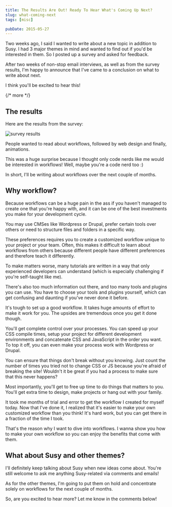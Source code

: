 ```yaml
---
title: The Results Are Out! Ready To Hear What's Coming Up Next?
slug: what-coming-next
tags: [misc]

pubDate: 2015-05-27
---
```


Two weeks ago, I said I wanted to write about a new topic in addition to Susy. I had 3 major themes in mind and wanted to find out if you'd be interested in them. So I posted up a survey and asked for feedback.

After two weeks of non-stop email interviews, as well as from the survey results, I'm happy to announce that I've came to a conclusion on what to write about next.

I think you'll be excited to hear this!

{/* more */}

## The results

Here are the results from the survey:

<Image src='/images/2015/05/surveyresults.png' alt='survey results' />

People wanted to read about workflows, followed by web design and finally, animations.

This was a huge surprise because I thought only code nerds like me would be interested in workflows! Well, maybe you're a code nerd too :)

In short, I'll be writing about workflows over the next couple of months.

## Why workflow?

Because workflows can be a huge pain in the ass if you haven't managed to create one that you're happy with, and it can be one of the best investments you make for your development cycle.

You may use CMSes like Wordpress or Drupal, prefer certain tools over others or need to structure files and folders in a specific way.

These preferences requires you to create a customized workflow unique to your project or your team. Often, this makes it difficult to learn about workflows from others because different people have different preferences and therefore teach it differently.

To make matters worse, many tutorials are written in a way that only experienced developers can understand (which is especially challenging if you're self-taught like me).

There's also too much information out there, and too many tools and plugins you can use. You have to choose your tools and plugins yourself, which can get confusing and daunting if you've never done it before.

It's tough to set up a good workflow. It takes huge amounts of effort to make it work for you. The upsides are tremendous once you get it done though.

You'll get complete control over your processes.
You can speed up your CSS compile times, setup your project for different development environments and concatenate CSS and JavaScript in the order you want. To top it off, you can even make your process work with Wordpress or Drupal.

You can ensure that things don't break without you knowing. Just count the number of times you tried not to change CSS or JS because you're afraid of breaking the site! Wouldn't it be great if you had a process to make sure that this never happens?

Most importantly, you'll get to free up time to do things that matters to you. You'll get extra time to design, make projects or hang out with your family.

It took me months of trial and error to get the workflow I created for myself today. Now that I've done it, I realized that it's easier to make your own customized workflow than you think! It's hard work, but you can get there in a fraction of the time I took.

That's the reason why I want to dive into workflows. I wanna show you how to make your own workflow so you can enjoy the benefits that come with them.

## What about Susy and other themes?

I'll definitely keep talking about Susy when new ideas come about. You're still welcome to ask me anything Susy-related via comments and emails!

As for the other themes, I'm going to put them on hold and concentrate solely on workflows for the next couple of months.

So, are you excited to hear more? Let me know in the comments below!
